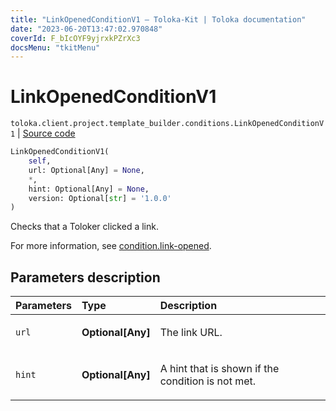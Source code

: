 ```yaml
---
title: "LinkOpenedConditionV1 — Toloka-Kit | Toloka documentation"
date: "2023-06-20T13:47:02.970848"
coverId: F_bIcOYF9yjrxkPZrXc3
docsMenu: "tkitMenu"
---
```


# LinkOpenedConditionV1

`toloka.client.project.template_builder.conditions.LinkOpenedConditionV1` | [Source code](https://github.com/Toloka/toloka-kit/blob/v1.2.0/src/client/project/template_builder/conditions.py#L143)

```python
LinkOpenedConditionV1(
    self,
    url: Optional[Any] = None,
    *,
    hint: Optional[Any] = None,
    version: Optional[str] = '1.0.0'
)
```

Checks that a Toloker clicked a link.

For more information, see [condition.link-opened](/docs/template-builder/reference/condition.link-opened).

## Parameters description

| Parameters | Type | Description |
| :----------| :----| :-----------|
`url`|**Optional\[Any\]**|<p>The link URL.</p>
`hint`|**Optional\[Any\]**|<p>A hint that is shown if the condition is not met.</p>
